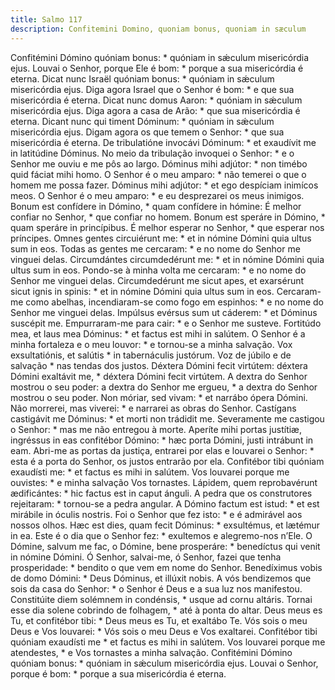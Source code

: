 ```yaml
---
title: Salmo 117
description: Confitemini Domino, quoniam bonus, quoniam in sæculum
---
```


<div class="side-by-side not-content">
  <span>
    Confitémini Dómino quóniam bonus: * quóniam in sǽculum misericórdia ejus.
  </span>
  <span>
    Louvai o Senhor, porque Ele é bom: * porque a sua misericórdia é eterna.
  </span>
  <span>
    Dicat nunc Israël quóniam bonus: * quóniam in sǽculum misericórdia ejus.
  </span>
  <span>
    Diga agora Israel que o Senhor é bom: * e que sua misericórdia é eterna.
  </span>
  <span>
    Dicat nunc domus Aaron: * quóniam in sǽculum misericórdia ejus.
  </span>
  <span>
    Diga agora a casa de Arão: * que sua misericórdia é eterna.
  </span>
  <span>
    Dicant nunc qui timent Dóminum: * quóniam in sǽculum misericórdia ejus.
  </span>
  <span>
    Digam agora os que temem o Senhor: * que sua misericórdia é eterna.
  </span>
  <span>
    De tribulatióne invocávi Dóminum: * et exaudívit me in latitúdine Dóminus.
  </span>
  <span>
    No meio da tribulação invoquei o Senhor: * e o Senhor me ouviu e me pôs ao
    largo.
  </span>
  <span>
    Dóminus mihi adjútor: * non timébo quid fáciat mihi homo.
  </span>
  <span>
    O Senhor é o meu amparo: * não temerei o que o homem me possa fazer.
  </span>
  <span>
    Dóminus mihi adjútor: * et ego despíciam inimícos meos.
  </span>
  <span>
    O Senhor é o meu amparo: * e eu desprezarei os meus inimigos.
  </span>
  <span>
    Bonum est confídere in Dómino, * quam confídere in hómine:
  </span>
  <span>
    É melhor confiar no Senhor, * que confiar no homem.
  </span>
  <span>
    Bonum est speráre in Dómino, * quam speráre in princípibus.
  </span>
  <span>
    É melhor esperar no Senhor, * que esperar nos príncipes.
  </span>
  <span>
    Omnes gentes circuiérunt me: * et in nómine Dómini quia ultus sum in eos.
  </span>
  <span>
    Todas as gentes me cercaram: * e no nome do Senhor me vinguei delas.
  </span>
  <span>
    Circumdántes circumdedérunt me: * et in nómine Dómini quia ultus sum in eos.
  </span>
  <span>
    Pondo-se à minha volta me cercaram: * e no nome do Senhor me vinguei delas.
  </span>
  <span>
    Circumdedérunt me sicut apes, et exarsérunt sicut ignis in spinis: * et in
    nómine Dómini quia ultus sum in eos.
  </span>
  <span>
    Cercaram-me como abelhas, incendiaram-se como fogo em espinhos: * e no nome
    do Senhor me vinguei delas.
  </span>
  <span>
    Impúlsus evérsus sum ut cáderem: * et Dóminus suscépit me.
  </span>
  <span>
    Empurraram-me para cair: * e o Senhor me susteve.
  </span>
  <span>
    Fortitúdo mea, et laus mea Dóminus: * et factus est mihi in salútem.
  </span>
  <span>
    O Senhor é a minha fortaleza e o meu louvor: * e tornou-se a minha salvação.
  </span>
  <span>
    Vox exsultatiónis, et salútis * in tabernáculis justórum.
  </span>
  <span>
    Voz de júbilo e de salvação * nas tendas dos justos.
  </span>
  <span>
    Déxtera Dómini fecit virtútem: déxtera Dómini exaltávit me, * déxtera Dómini
    fecit virtútem.
  </span>
  <span>
    A dextra do Senhor mostrou o seu poder: a dextra do Senhor me ergueu, * a
    dextra do Senhor mostrou o seu poder.
  </span>
  <span>
    Non móriar, sed vivam: * et narrábo ópera Dómini.
  </span>
  <span>
    Não morrerei, mas viverei: * e narrarei as obras do Senhor.
  </span>
  <span>
    Castígans castigávit me Dóminus: * et morti non trádidit me.
  </span>
  <span>
    Severamente me castigou o Senhor: * mas me não entregou à morte.
  </span>
  <span>
    Aperíte mihi portas justítiæ, ingréssus in eas confitébor Dómino: * hæc
    porta Dómini, justi intrábunt in eam.
  </span>
  <span>
    Abri-me as portas da justiça, entrarei por elas e louvarei o Senhor: * esta
    é a porta do Senhor, os justos entrarão por ela.
  </span>
  <span>
    Confitébor tibi quóniam exaudísti me: * et factus es mihi in salútem.
  </span>
  <span>
    Vos louvarei porque me ouvistes: * e minha salvação Vos tornastes.
  </span>
  <span>
    Lápidem, quem reprobavérunt ædificántes: * hic factus est in caput ánguli.
  </span>
  <span>
    A pedra que os construtores rejeitaram: * tornou-se a pedra angular.
  </span>
  <span>
    A Dómino factum est istud: * et est mirábile in óculis nostris.
  </span>
  <span>
    Foi o Senhor que fez isto: * e é admirável aos nossos olhos.
  </span>
  <span>
    Hæc est dies, quam fecit Dóminus: * exsultémus, et lætémur in ea.
  </span>
  <span>
    Este é o dia que o Senhor fez: * exultemos e alegremo-nos n’Ele.
  </span>
  <span>
    O Dómine, salvum me fac, o Dómine, bene prosperáre: * benedíctus qui venit
    in nómine Dómini.
  </span>
  <span>
    Ó Senhor, salvai-me, ó Senhor, fazei que tenha prosperidade: * bendito o que
    vem em nome do Senhor.
  </span>
  <span>
    Benedíximus vobis de domo Dómini: * Deus Dóminus, et illúxit nobis.
  </span>
  <span>
    A vós bendizemos que sois da casa do Senhor: * o Senhor é Deus e a sua luz
    nos manifestou.
  </span>
  <span>
    Constitúite diem solémnem in condénsis, * usque ad cornu altáris.
  </span>
  <span>
    Tornai esse dia solene cobrindo de folhagem, * até à ponta do altar.
  </span>
  <span>
    Deus meus es Tu, et confitébor tibi: * Deus meus es Tu, et exaltábo Te.
  </span>
  <span>
    Vós sois o meu Deus e Vos louvarei: * Vós sois o meu Deus e Vos exaltarei.
  </span>
  <span>
    Confitébor tibi quóniam exaudísti me * et factus es mihi in salútem.
  </span>
  <span>
    Vos louvarei porque me atendestes, * e Vos tornastes a minha salvação.
  </span>
  <span>
    Confitémini Dómino quóniam bonus: * quóniam in sǽculum misericórdia ejus.
  </span>
  <span>
    Louvai o Senhor, porque é bom: * porque a sua misericórdia é eterna.
  </span>
</div>
